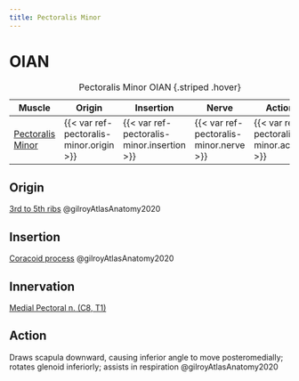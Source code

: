 ```yaml
---
title: Pectoralis Minor
---
```


# OIAN

| Muscle  | Origin | Insertion | Nerve | Action |
|------|--------|-------|----------|--------|
| [Pectoralis Minor]({{< var ref-pectoralis-minor.path >}}) | {{< var ref-pectoralis-minor.origin >}} | {{< var ref-pectoralis-minor.insertion >}} | {{< var ref-pectoralis-minor.nerve >}} | {{< var ref-pectoralis-minor.action >}} |

: Pectoralis Minor OIAN {.striped .hover}

## Origin
[3rd to 5th ribs]({{< var ref-ribs-bones.path >}}) @gilroyAtlasAnatomy2020

## Insertion
[Coracoid process]({{< var ref-scapula-bone.path >}}) @gilroyAtlasAnatomy2020

## Innervation
[Medial Pectoral n. (C8, T1)]({{< var ref-medial-pectoral-nerve.path >}})

## Action
Draws scapula downward, causing inferior angle to move posteromedially; rotates glenoid inferiorly; assists in respiration @gilroyAtlasAnatomy2020